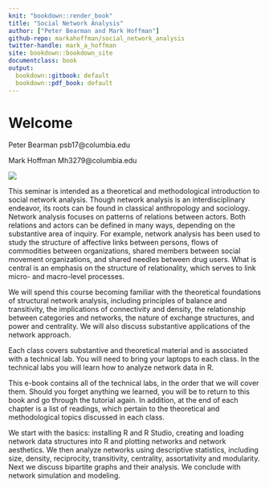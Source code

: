 ```yaml
---
knit: "bookdown::render_book"
title: "Social Network Analysis"
author: ["Peter Bearman and Mark Hoffman"]
github-repo: markahoffman/social_network_analysis
twitter-handle: mark_a_hoffman
site: bookdown::bookdown_site
documentclass: book
output:
  bookdown::gitbook: default
  bookdown::pdf_book: default
---
```


# Welcome {-}

Peter Bearman
psb17@columbia.edu

Mark Hoffman
Mh3279@columbia.edu

<img src="Images/cover.png"/>

This seminar is intended as a theoretical and methodological introduction to social network analysis. Though network analysis is an interdisciplinary endeavor, its roots can be found in classical anthropology and sociology. Network analysis focuses on patterns of relations between actors. Both relations and actors can be defined in many ways, depending on the substantive area of inquiry. For example, network analysis has been used to study the structure of affective links between persons, flows of commodities between organizations, shared members between social movement organizations, and shared needles between drug users. What is central is an emphasis on the structure of relationality, which serves to link micro- and macro-level processes.

We will spend this course becoming familiar with the theoretical foundations of structural network analysis, including principles of balance and transitivity, the implications of connectivity and density, the relationship between categories and networks, the nature of exchange structures, and power and centrality. We will also discuss substantive applications of the network approach. 

Each class covers substantive and theoretical material and is associated with a technical lab.  You will need to bring your laptops to each class. In the technical labs you will learn how to analyze network data in R. 

This e-book contains all of the technical labs, in the order that we will cover them. Should you forget anything we  learned, you will be to return to this book and go through the tutorial again. In addition, at the end of each chapter is a list of readings, which pertain to the theoretical and methodological topics discussed in each class. 

We start with the basics: installing R and R Studio, creating and loading network data structures into R and plotting networks and network aesthetics. We then analyze networks using descriptive statistics, including size, density, reciprocity, transitivity, centrality, assortativity and modularity. Next we discuss bipartite graphs and their analysis. We conclude with network simulation and modeling.